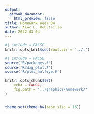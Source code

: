 ```yaml
---
output: 
  github_document:
    html_preview: false
title: Homework Week 04
author: Alec L. Robitaille
date: 2022-03-04
---
```



```r
#| include = FALSE
knitr::opts_knit$set(root.dir = '../.')
```

```r
#| include = FALSE
source('R/packages.R')
source('R/dag_plot.R')
source('R/plot_halfeye.R')

knitr::opts_chunk$set(
	echo = FALSE,
	fig.path = '../graphics/homework/'
)


theme_set(theme_bw(base_size = 16))
```
